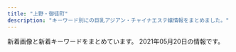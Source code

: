 ```yaml
---
title: "上野・御徒町"
description: "キーワード別にの巨乳アジアン・チャイナエステ嬢情報をまとめました。"
---
```


新着画像と新着キーワードをまとめています。
2021年05月20日の情報です。

<DmmAffiliateIns />
<KeywordTable
  shops={
    [
    {
        "img_links": [
            "http://ruana.work/images/sys1.jpg",
            "http://ruana.work/img/mimi1.jpg",
            "http://ruana.work/images/4.jpg",
            "http://ruana.work/images/int1.jpg",
            "http://ruana.work/images/5.jpg",
            "http://ruana.work/images/ac1.jpg",
            "http://ruana.work/images/3.jpg",
            "http://ruana.work/images/8.jpg",
            "http://ruana.work/img/kora1.jpg",
            "http://ruana.work/img/ran1.jpg",
            "http://ruana.work/images/ac2.jpg",
            "http://ruana.work/images/interior_t.jpg",
            "http://ruana.work/img/hitomi1.jpg",
            "http://ruana.work/images/head.jpg",
            "http://ruana.work/images/1.jpg",
            "http://ruana.work/img/hana1.jpg",
            "http://ruana.work/img/sakura1.jpg",
            "http://ruana.work/images/tel.jpg",
            "http://ruana.work/img/moe1.jpg",
            "http://ruana.work/img/aki1.jpg",
            "http://ruana.work/images/6.jpg",
            "http://ruana.work/images/9.jpg",
            "http://ruana.work/img/yoko1.jpg",
            "http://ruana.work/img/momo1.jpg",
            "http://ruana.work/images/mobile.jpg",
            "http://ruana.work/images/7.jpg",
            "http://ruana.work/images/int2.jpg",
            "http://ruana.work/images/12.jpg",
            "http://ruana.work/images/rec.jpg",
            "http://ruana.work/images/news.jpg",
            "http://ruana.work/images/2.jpg",
            "http://ruana.work/images/sys2.jpg",
            "http://ruana.work/images/11.jpg",
            "http://ruana.work/images/staff_t.jpg",
            "http://ruana.work/img/mei1.jpg"
        ],
        "keywords": {},
        "station": "JR\u5fa1\u5f92\u753a\u99c5\u5357\u53e3",
        "name": "\u30a8\u30f3\u30c8\u30ea\u30fc",
        "url": "http://ruana.work/"
    },
    {
        "img_links": [
            "http://taiwan-resort.com/img/pagetop.png",
            "http://taiwan-resort.com/img/3kenon.png",
            "http://taiwan-resort.com/img/anna.png",
            "http://taiwan-resort.com/img/rei.jpg",
            "http://taiwan-resort.com/img/mask01.jpg",
            "http://taiwan-resort.com/img/corona-2.jpg",
            "http://taiwan-resort.com/img/erika01.jpg",
            "http://taiwan-resort.com/img/coming.jpg",
            "http://taiwan-resort.com/img/head_img.png",
            "http://taiwan-resort.com/img/mask05.jpg",
            "http://taiwan-resort.com/img/honoka02.jpg",
            "http://taiwan-resort.com/img/mask03.jpg",
            "http://taiwan-resort.com/img/hina.jpg",
            "http://taiwan-resort.com/img/topbg02.jpg",
            "http://taiwan-resort.com/img/iphone.png",
            "http://taiwan-resort.com/img/aoi.jpg",
            "http://taiwan-resort.com/img/4ugai.png",
            "http://taiwan-resort.com/img/2biore.png",
            "http://taiwan-resort.com/img/emi001.jpg",
            "http://taiwan-resort.com/img/mask02.jpg",
            "http://taiwan-resort.com/img/1purazuma.png",
            "http://taiwan-resort.com/img/mask04.jpg",
            "http://taiwan-resort.com/img/photo_01.jpg",
            "http://taiwan-resort.com/img/corona-5.jpg",
            "http://taiwan-resort.com/img/tel_img.png",
            "http://taiwan-resort.com/img/sara002.jpg",
            "http://taiwan-resort.com/img/corona-4.jpg",
            "http://taiwan-resort.com/img/corona-3.jpg",
            "http://taiwan-resort.com/img/yuki.jpg",
            "http://taiwan-resort.com/img/sayaka.jpg",
            "http://taiwan-resort.com/img/mami002.png",
            "http://taiwan-resort.com/img/kasumi.jpg"
        ],
        "name": "\u53f0\u6e7e\u30ea\u30be\u30fc\u30c8",
        "url": "http://taiwan-resort.com/",
        "station": "JR\u5fa1\u5f92\u753a\u99c5\u5357\u53e3",
        "keywords": {}
    },
    {
        "keywords": {},
        "url": "http://o-lucky.work/",
        "name": "Lucky \u30e9\u30c3\u30ad\u30fc",
        "station": "JR\u5fa1\u5f92\u753a\u99c5\u5317\u53e3",
        "img_links": [
            "http://o-lucky.work/sp/images/menu/staff.jpg",
            "http://o-lucky.work/sp/images/int4.jpg",
            "http://o-lucky.work/sp/staff/sayaka.jpg",
            "http://o-lucky.work/img/sayaka1.jpg",
            "http://o-lucky.work/sp/images/news.jpg",
            "http://o-lucky.work/staff/sakura.jpg",
            "http://o-lucky.work/sp/images/top.jpg",
            "http://o-lucky.work/sp/staff/kana.jpg",
            "http://o-lucky.work/staff/nana.jpg",
            "http://o-lucky.work/sp/menu/top.jpg",
            "http://o-lucky.work/images/tr.jpg",
            "http://o-lucky.work/sp/images/int2.jpg",
            "http://o-lucky.work/sp/staff/sakura.jpg",
            "http://o-lucky.work/sp/images/pc.jpg",
            "http://o-lucky.work/staff/koko.jpg",
            "http://o-lucky.work/images/interior_t.jpg",
            "http://o-lucky.work/sp/images/sys2.jpg",
            "http://o-lucky.work/images/b3.jpg",
            "http://o-lucky.work/images/4.jpg",
            "http://o-lucky.work/img/ruru1.jpg",
            "http://o-lucky.work/images/6.jpg",
            "http://o-lucky.work/sp/staff/ruru.jpg",
            "http://o-lucky.work/images/8.jpg",
            "http://o-lucky.work/staff/yuyu.jpg",
            "http://o-lucky.work/sp/staff/koko.jpg",
            "http://o-lucky.work/sp/images/ac1.jpg",
            "http://o-lucky.work/sp/images/sys3.jpg",
            "http://o-lucky.work/sp/images/newsb.jpg",
            "http://o-lucky.work/sp/images/b2.jpg",
            "http://o-lucky.work/sp/menu/staff.jpg",
            "http://o-lucky.work/images/head.jpg",
            "http://o-lucky.work/sp/img/nana1.jpg",
            "http://o-lucky.work/sp/images/head.jpg",
            "http://o-lucky.work/staff/ruru.jpg",
            "http://o-lucky.work/sp/images/footer.jpg",
            "http://o-lucky.work/sp/img/sayaka1.jpg",
            "http://o-lucky.work/sp/images/b1.jpg",
            "http://o-lucky.work/images/line.png",
            "http://o-lucky.work/sp/img/ruru1.jpg",
            "http://o-lucky.work/images/sys2.jpg",
            "http://o-lucky.work/sp/images/staff_t.jpg",
            "http://o-lucky.work/images/sm.jpg",
            "http://o-lucky.work/sp/images/tel.jpg",
            "http://o-lucky.work/sp/images/b3.jpg",
            "http://o-lucky.work/sp/images/int1.jpg",
            "http://o-lucky.work/images/b1.jpg",
            "http://o-lucky.work/sp/images/rec1.jpg",
            "http://o-lucky.work/sp/images/menu/top.jpg",
            "http://o-lucky.work/images/mobile.jpg",
            "http://o-lucky.work/images/sys1.jpg",
            "http://o-lucky.work/sp/staff/yuyu.jpg",
            "http://o-lucky.work/sp/img/sakura1.jpg",
            "http://o-lucky.work/img/sakura1.jpg",
            "http://o-lucky.work/img/koko1.jpg",
            "http://o-lucky.work/staff/kana.jpg",
            "http://o-lucky.work/images/5.jpg",
            "http://o-lucky.work/images/1.jpg",
            "http://o-lucky.work/images/int1.jpg",
            "http://o-lucky.work/sp/images/interior_t.jpg",
            "http://o-lucky.work/sp/img/yuyu1.jpg",
            "http://o-lucky.work/staff/sayaka.jpg",
            "http://o-lucky.work/sp/images/sys1.jpg",
            "http://o-lucky.work/sp/images/topgirl.jpg",
            "http://o-lucky.work/images/staff_t.jpg",
            "http://o-lucky.work/images/news.jpg",
            "http://o-lucky.work/sp/images/int3.jpg",
            "http://o-lucky.work/images/3.jpg",
            "http://o-lucky.work/images/7.jpg",
            "http://o-lucky.work/sp/img/kana1.jpg",
            "http://o-lucky.work/img/kana1.jpg",
            "http://o-lucky.work/img/nana1.jpg",
            "http://o-lucky.work/images/int2.jpg",
            "http://o-lucky.work/sp/staff/nana.jpg",
            "http://o-lucky.work/sp/menu/interior.jpg",
            "http://o-lucky.work/sp/img/koko1.jpg",
            "http://o-lucky.work/img/yuyu1.jpg",
            "http://o-lucky.work/images/b2.jpg"
        ]
    },
    {
        "station": "JR\u4e0a\u91ce\u99c5\u6d45\u8349\u53e3",
        "name": "\u7652\u3057\u306e\u5bb6",
        "img_links": [
            "http://www.iyashinoie-ueno.com/images/top2.jpg",
            "http://www.iyashinoie-ueno.com/files/001.jpg",
            "http://www.iyashinoie-ueno.com/files/018-02.jpg",
            "http://www.iyashinoie-ueno.com/images/pick1.jpg",
            "http://www.iyashinoie-ueno.com/images/news_top.jpg",
            "http://www.iyashinoie-ueno.com/images/mobile.jpg",
            "http://www.iyashinoie-ueno.com/images/staff_top2.jpg",
            "http://www.iyashinoie-ueno.com/files/019-02.jpg",
            "http://www.iyashinoie-ueno.com/files/019.jpg",
            "http://www.iyashinoie-ueno.com/images/end.jpg",
            "http://www.iyashinoie-ueno.com/files/001-02.jpg",
            "http://www.iyashinoie-ueno.com/files/014-02.jpg",
            "http://www.iyashinoie-ueno.com/images/newgirls_top.jpg",
            "http://www.iyashinoie-ueno.com/files/018.jpg",
            "http://www.iyashinoie-ueno.com/images/staff_top.jpg",
            "http://www.iyashinoie-ueno.com/files/014.jpg"
        ],
        "url": "http://www.iyashinoie-ueno.com/",
        "keywords": {
            "D": 12,
            "87": 8,
            "84": 4,
            "86": 4,
            "C": 11
        }
    },
    {
        "name": "\u5922\u306e\u8776\u3005",
        "url": "http://www.sh-riraks.xyz/",
        "img_links": [
            "http://www.sh-riraks.xyz/uploads/191015/1-1910151T03I48.jpg",
            "http://www.sh-riraks.xyz/uploads/200107/1-20010F92019226.jpg",
            "http://www.sh-riraks.xyz/uploads/201130/1-201130133215X9.jpg",
            "http://www.sh-riraks.xyz/uploads/201130/1-201130132956292.jpg",
            "http://www.sh-riraks.xyz/img/ttl_pickup.png",
            "http://www.sh-riraks.xyz/img/ttl_girls.png",
            "http://www.sh-riraks.xyz/uploads/200617/1-20061G54941Z9.jpg",
            "http://www.sh-riraks.xyz/uploads/allimg/180604/1-1P60410212A02.jpg",
            "http://www.sh-riraks.xyz/uploads/201130/1-201130133029220.jpg",
            "http://www.sh-riraks.xyz/uploads/200617/1-20061G54ZQ14.jpg",
            "http://www.sh-riraks.xyz/uploads/190611/1-1Z611153S2561.jpg",
            "http://www.sh-riraks.xyz/img/ttl_wnew.png",
            "http://www.sh-riraks.xyz/uploads/201130/1-201130133012441.jpg",
            "http://www.sh-riraks.xyz/uploads/180521/1-1P5211649103K.jpg",
            "http://www.sh-riraks.xyz/uploads/200617/1-20061G54TIb.jpg",
            "http://www.sh-riraks.xyz/img/ttl_staff.png",
            "http://www.sh-riraks.xyz/uploads/201130/1-201130133129441.jpg",
            "http://www.sh-riraks.xyz/uploads/181001/1-1Q001142T6406.jpg",
            "http://www.sh-riraks.xyz/uploads/181001/1-1Q001142IB48.jpg",
            "http://www.sh-riraks.xyz/uploads/201130/1-201130132942Y6.jpg",
            "http://www.sh-riraks.xyz/uploads/201130/1-201130133145E0.jpg",
            "http://www.sh-riraks.xyz/uploads/201130/1-20113013311Rc.jpg",
            "http://www.sh-riraks.xyz/uploads/201130/1-201130133045611.jpg",
            "http://www.sh-riraks.xyz/img/ttl_mobile.png",
            "http://www.sh-riraks.xyz/uploads/180521/1-1P52116495SC.jpg"
        ],
        "keywords": {
            "C": 17
        },
        "station": "JR\u5fa1\u5f92\u753a\u99c5\u5357\u53e3"
    },
    {
        "url": "http://verybeauty.info/",
        "img_links": [
            "http://verybeauty.info/staffPhoto/b20201016143638.jpg",
            "http://verybeauty.info/staffPhoto/s20200531164041.jpg",
            "http://verybeauty.info/staffPhoto/b20170527134756.jpg",
            "http://verybeauty.info/images/store/02.jpg",
            "http://verybeauty.info/images/mobile.jpg",
            "http://verybeauty.info/js/sliderLine/slide_next.png",
            "http://verybeauty.info/staffPhoto/s20201016143638.jpg",
            "http://verybeauty.info/js/sliderLine/slide_prev.png",
            "http://verybeauty.info/staffPhoto/b20191018113136.jpg",
            "http://verybeauty.info/staffPhoto/s20210415200422.jpg",
            "http://verybeauty.info/images/store/01.jpg",
            "http://verybeauty.info/staffPhoto/s20200118192201.jpg",
            "http://verybeauty.info/staffPhoto/s20170527134149.jpg",
            "http://verybeauty.info/images/returnBtn.png",
            "http://verybeauty.info/staffPhoto/s20191018113136.jpg",
            "http://verybeauty.info/staffPhoto/s20210415200406.jpg",
            "http://verybeauty.info/staffPhoto/b20210415200406.jpg",
            "http://verybeauty.info/images/store/05.jpg",
            "http://verybeauty.info/staffPhoto/s20201016143712.jpg",
            "http://verybeauty.info/staffPhoto/s20170527134756.jpg",
            "http://verybeauty.info/images/store/06.jpg",
            "http://verybeauty.info/staffPhoto/s20200531164502.jpg",
            "http://verybeauty.info/staffPhoto/b20170527134149.jpg",
            "http://verybeauty.info/staffPhoto/b20200531164041.jpg"
        ],
        "station": "\u7530\u539f\u753a\u99c51\u756a\u51fa\u53e3",
        "name": "\u862d\u82b1 \u30e9\u30f3\u30ab",
        "keywords": {
            "86": 2,
            "D": 1,
            "85": 1,
            "88": 2
        }
    },
    {
        "keywords": {},
        "station": "\u6e6f\u5cf6\u99c52\u756a",
        "img_links": [
            "http://tubakihime.link/_src/54585095/1.jpg",
            "http://tubakihime.link/_src/54585103/5.jpg",
            "http://tubakihime.link/_src/54585146/int2.png",
            "http://tubakihime.link/_src/54585144/wechatimg1740.jpg",
            "http://tubakihime.link/_src/54585171/wechatimg1739.jpg",
            "http://tubakihime.link/_src/54585093/wechatimg1741.jpg",
            "http://tubakihime.link/_src/54585178/wechatimg1740.jpg",
            "http://tubakihime.link/_src/55239393/heaven1.png",
            "http://tubakihime.link/_src/54585079/1.jpg",
            "http://tubakihime.link/_src/54585085/4.jpg",
            "http://tubakihime.link/_src/54585155/cam.jpg",
            "http://tubakihime.link/_src/56292914/wechatimg385.jpg",
            "http://tubakihime.link/_src/55239408/heaven2.png",
            "http://tubakihime.link/_src/54585166/wechatimg1741.jpg",
            "http://tubakihime.link/_src/54585170/wechatimg385.jpg",
            "http://tubakihime.link/_src/54585089/6.jpg",
            "http://tubakihime.link/_src/54585109/cam.jpg",
            "http://tubakihime.link/_src/54585107/cam.jpg",
            "http://tubakihime.link/_src/54585083/3.jpg",
            "http://tubakihime.link/_src/54585101/4.jpg",
            "http://tubakihime.link/_src/54585112/wechatimg1741.jpg",
            "http://tubakihime.link/_src/56292934/wechatimg1743.jpg",
            "http://tubakihime.link/_src/54585174/wechatimg1741.jpg",
            "http://tubakihime.link/_src/54585087/5.jpg",
            "http://tubakihime.link/_src/54585110/cam.jpg",
            "http://tubakihime.link/_src/54585181/wechatimg313.jpg",
            "http://tubakihime.link/_src/54585097/2.jpg",
            "http://tubakihime.link/_src/54585105/6.jpg",
            "http://tubakihime.link/_src/56292922/wechatimg385.jpg",
            "http://tubakihime.link/_src/54585099/3.jpg",
            "http://tubakihime.link/_src/56292905/wechatimg385.jpg",
            "http://tubakihime.link/_src/54585113/wechatimg1743.jpg",
            "http://tubakihime.link/_src/54585122/wechatimg1743.jpg",
            "http://tubakihime.link/_src/54585156/wechatimg1740.jpg",
            "http://tubakihime.link/_src/54585148/heaven4.png",
            "http://tubakihime.link/_src/54585177/wechatimg1740.jpg",
            "http://tubakihime.link/_src/54585143/wechatimg1739.jpg",
            "http://tubakihime.link/_src/54585154/wechatimg1739.jpg",
            "http://tubakihime.link/_src/56292933/wechatimg1743.jpg",
            "http://tubakihime.link/_src/54585175/wechatimg1741.jpg",
            "http://tubakihime.link/_src/54585094/wechatimg1743.jpg",
            "http://tubakihime.link/_src/54585124/wechatimg1739.jpg",
            "http://tubakihime.link/_src/54585157/wechatimg1740.jpg",
            "http://tubakihime.link/_src/54585172/wechatimg1739.jpg",
            "http://tubakihime.link/_src/54585169/wechatimg385.jpg",
            "http://tubakihime.link/_src/54585081/2.jpg"
        ],
        "url": "http://tubakihime.link/",
        "name": "HEAVEN\u30fb\u30d8\u30d6\u30f3"
    },
    {
        "keywords": {
            "D": 7,
            "C": 20,
            "E": 8
        },
        "url": "https://mens-esthe.work/",
        "img_links": [
            "https://mens-esthe.work/room/room-l1.jpg",
            "https://ueno-mensesthe.com/icon/yelp.png",
            "https://ueno-mensesthe.com/icon/facebook.png",
            "https://mens-esthe.work/room/room-l2.jpg",
            "https://mens-esthe.work/images/flower.png",
            "https://mens-esthe.work/wp/wp-content/uploads/2021/05/nana01.png",
            "https://mens-esthe.work/wp/wp-content/uploads/2021/05/maki05.png",
            "https://mens-esthe.work/icon/yelp.png",
            "https://mens-esthe.work/room/room-l4.jpg",
            "https://mens-esthe.work/icon/twitter.png",
            "https://mens-esthe.work/images/top3.jpg",
            "https://mens-esthe.work/images/qrcode.png",
            "https://mens-esthe.work/images/top2.jpg",
            "https://mens-esthe.work/wp/wp-content/uploads/2021/05/lisa02.png",
            "https://mens-esthe.work/room/room-l3.jpg",
            "https://mens-esthe.work/wp/wp-content/uploads/2021/05/hana02.png",
            "https://mens-esthe.work/wp/wp-content/uploads/2021/05/maki.jpg",
            "https://ueno-mensesthe.com/icon/twitter.png",
            "https://mens-esthe.work/images/main-top.jpg",
            "https://mens-esthe.work/wp/wp-content/uploads/2021/05/emi01.png",
            "https://mens-esthe.work/footer/footer-tel.png",
            "https://mens-esthe.work/icon/facebook.png",
            "https://mens-esthe.work/images/main-small.jpg",
            "https://mens-esthe.work/images/top1.jpg",
            "https://ueno-mensesthe.com/icon/line.png",
            "https://mens-esthe.work/footer/footer-line.png",
            "https://mens-esthe.work/wp/wp-content/uploads/2021/05/maki06.png",
            "https://mens-esthe.work/footer/footer-staff.png",
            "https://mens-esthe.work/images/clear.png",
            "https://mens-esthe.work/wp/wp-content/themes/twentyfifteen/img/no_image.png",
            "https://mens-esthe.work/wp/wp-content/uploads/2021/05/momo01.png",
            "https://mens-esthe.work/icon/line.png"
        ],
        "station": "JR\u5fa1\u5f92\u753a\u99c5\u5357\u53e3",
        "name": "Oriental Spa"
    },
    {
        "img_links": [
            "http://rlx-salon.com/staff/momoka/01.png",
            "http://rlx-salon.com/img/nav-005.png",
            "http://rlx-salon.com/img/nav-003.png",
            "http://rlx-salon.com/staff/riri/01.png",
            "http://rlx-salon.com/img/nav-002.png",
            "http://rlx-salon.com/img/nav-006.png",
            "http://rlx-salon.com/img/no.png",
            "http://rlx-salon.com/staff/risa/01.png",
            "http://rlx-salon.com/img/stb.jpg",
            "http://rlx-salon.com/img/nav-004.png",
            "http://rlx-salon.com/img/tel.png",
            "http://rlx-salon.com/img/nav-001.png",
            "http://rlx-salon.com/staff/ruru/01.png",
            "http://rlx-salon.com/img/stt.jpg"
        ],
        "station": "\u8535\u524d\u99c5",
        "keywords": {},
        "url": "http://rlx-salon.com/",
        "name": "\u30d0\u30cb\u30e9"
    },
    {
        "station": "JR\u5fa1\u5f92\u753a\u99c5\u5357\u53e3",
        "name": "\u30b9\u30de\u30a4\u30eb",
        "keywords": {},
        "url": "http://smile.ests.jp/",
        "img_links": []
    },
    {
        "img_links": [
            "https://okachi-mg.com/images/index_07.png",
            "https://okachi-mg.com/images/4.jpg",
            "https://okachi-mg.com/images/ks20-9.jpg",
            "https://okachi-mg.com/images/index_06.png",
            "http://www.okachi-mg.com/images/ks20-9.jpg",
            "http://www.okachi-mg.com/images/ks21-4.jpg",
            "https://okachi-mg.com/images/index_19.jpg",
            "http://www.okachi-mg.com/images/ks20-17.jpg",
            "http://www.okachi-mg.com/images/index_03.png",
            "https://okachi-mg.com/images/index_09.png",
            "http://www.okachi-mg.com/images/index_05.png",
            "http://www.okachi-mg.com/images/ks20-9t.jpg",
            "http://www.okachi-mg.com/images/index_07.png",
            "http://www.okachi-mg.com/images/a0.jpg",
            "http://www.okachi-mg.com/images/index_19.jpg",
            "http://www.okachi-mg.com/images/index_08.png",
            "http://www.okachi-mg.com/images/index_02.png",
            "https://okachi-mg.com/images/index_03.png",
            "https://okachi-mg.com/images/1.jpg",
            "http://www.okachi-mg.com/images/index_18.jpg",
            "http://www.okachi-mg.com/images/index_20.jpg",
            "https://okachi-mg.com/images/index_08.png",
            "https://okachi-mg.com/images/ks20-9t.jpg",
            "https://okachi-mg.com/images/index_02.png",
            "http://www.okachi-mg.com/images/1.jpg",
            "https://okachi-mg.com/images/ks20-17.jpg",
            "http://www.okachi-mg.com/images/index_06.png",
            "https://okachi-mg.com/images/index_18.jpg",
            "https://okachi-mg.com/images/index_20.jpg",
            "http://www.okachi-mg.com/images/esk1.jpg",
            "https://okachi-mg.com/images/a0.jpg",
            "http://www.okachi-mg.com/images/4.jpg",
            "https://okachi-mg.com/images/index_05.png",
            "https://okachi-mg.com/images/ks21-4.jpg",
            "https://okachi-mg.com/images/esk1.jpg",
            "http://www.okachi-mg.com/images/index_09.png"
        ],
        "keywords": {
            "90": 2,
            "85": 2,
            "84": 2
        },
        "url": "https://okachi-mg.com/",
        "name": "\u559c\u624b-\u304d\u3057\u3085-",
        "station": "JR\u5fa1\u5f92\u753a\u99c5\u5357\u53e3"
    },
    {
        "img_links": [],
        "name": "Dear -\u30c7\u30a3\u30a2-",
        "keywords": {},
        "station": "JR\u5fa1\u5f92\u753a\u99c5\u5317\u53e3",
        "url": "https://re.uouono.com/"
    },
    {
        "station": "JR\u5fa1\u5f92\u753a\u99c5\u5357\u53e3",
        "url": "http://plumeria.mensest.work/",
        "img_links": [
            "http://plumeria.mensest.work/media/sites/24/2021/03/1615967448-koko_200x40.png",
            "http://plumeria.mensest.work/media/sites/24/2021/03/1615514189-w.jpg",
            "http://plumeria.mensest.work/media/sites/24/2021/03/1616730407-001.jpg",
            "http://plumeria.mensest.work/media/sites/24/2021/03/1615518150-room3.jpg",
            "http://plumeria.mensest.work/media/sites/24/2021/03/1615250789-030.jpg",
            "http://plumeria.mensest.work/media/sites/24/2021/03/1615518146-room1.jpg",
            "http://plumeria.mensest.work/media/sites/24/2021/03/1615250277-040.jpg",
            "http://plumeria.mensest.work/media/sites/24/2021/03/1616730353-002-150x150.jpg",
            "http://plumeria.mensest.work/media/sites/24/2021/03/1615514241-l.jpg",
            "http://plumeria.mensest.work/media/sites/24/2021/03/1615172497-img_top01.jpg",
            "http://plumeria.mensest.work/media/sites/24/2021/03/1616730353-002.jpg",
            "http://plumeria.mensest.work/media/sites/24/2021/03/1616730407-001-150x150.jpg",
            "http://plumeria.mensest.work/media/sites/24/2021/03/1615974727-n.png",
            "http://plumeria.mensest.work/media/sites/24/2021/03/1615251116-070.jpg",
            "http://plumeria.mensest.work/media/sites/24/2021/03/1616730881-003.jpg",
            "http://plumeria.mensest.work/media/sites/24/2021/03/1615634026-000.jpg",
            "http://plumeria.mensest.work/media/sites/24/elementor/thumbs/1615175401-tel-p5co93la4p4p6nk8mkhx9c6z87iqimku8jn80095m4.png",
            "http://plumeria.mensest.work/media/sites/24/2021/03/1615251006-010.jpg",
            "http://plumeria.mensest.work/media/sites/24/2021/03/1615518151-room4.jpg",
            "http://plumeria.mensest.work/media/sites/24/2021/03/1615514231-t.jpg",
            "http://plumeria.mensest.work/media/sites/24/2021/03/1615518147-room2.jpg"
        ],
        "name": "\u30a2\u30ed\u30de\u30d7\u30eb\u30e1\u30ea\u30a2",
        "keywords": {
            "G": 30,
            "E": 17,
            "C": 15,
            "D": 31
        }
    },
    {
        "img_links": [
            "http://chloe.est-u.com/images/a3.jpg",
            "http://chloe.est-u.com/images/index_02.jpg",
            "http://chloe.est-u.com/images/index_07.jpg",
            "http://chloe.est-u.com/images/cc.jpg",
            "http://chloe.est-u.com/images/a1.jpg",
            "http://chloe.est-u.com/images/3.jpg",
            "http://chloe.est-u.com/images/a2.jpg",
            "http://chloe.est-u.com/images/2.jpg",
            "http://chloe.est-u.com/images/index_03.jpg",
            "http://chloe.est-u.com/images/s1.jpg",
            "http://chloe.est-u.com/images/index_14.jpg",
            "http://chloe.est-u.com/images/index_01.jpg"
        ],
        "keywords": {},
        "name": "CHLOE",
        "url": "http://chloe.est-u.com/",
        "station": "JR\u5fa1\u5f92\u753a\u99c5\u5357\u53e3"
    },
    {
        "keywords": {
            "88": 27,
            "86": 26,
            "D": 58,
            "87": 46,
            "G": 27,
            "89": 6,
            "F": 7,
            "E": 13
        },
        "station": "JR\u5fa1\u5f92\u753a\u99c5\u5317\u53e3",
        "url": "http://www.yumenokoi.masg.info/",
        "name": "\u5922\u306e\u604b",
        "img_links": [
            "http://www.yumenokoi.masg.info/images/service/s01.jpg",
            "http://www.yumenokoi.masg.info/files/024-02.jpg",
            "http://www.yumenokoi.masg.info/files/008.jpg",
            "http://www.yumenokoi.masg.info/files/024.jpg",
            "http://www.yumenokoi.masg.info/files/023-02.jpg",
            "http://www.yumenokoi.masg.info/images/slider-img001.jpg",
            "http://www.yumenokoi.masg.info/files/009-02.jpg",
            "http://www.yumenokoi.masg.info/images/service/s03.jpg",
            "http://www.yumenokoi.masg.info/files/010-02.jpg",
            "http://www.yumenokoi.masg.info/files/010.jpg",
            "http://www.yumenokoi.masg.info/images/rsubt5.png",
            "http://www.yumenokoi.masg.info/images/b-tel.png",
            "http://www.yumenokoi.masg.info/images/slider-img002.jpg",
            "http://www.yumenokoi.masg.info/images/rsubt1.png",
            "http://www.yumenokoi.masg.info/images/service/s05.jpg",
            "http://www.yumenokoi.masg.info/files/002.jpg",
            "http://www.yumenokoi.masg.info/images/b-online.png",
            "http://www.yumenokoi.masg.info/files/008-02.jpg",
            "http://www.yumenokoi.masg.info/files/015.jpg",
            "http://www.yumenokoi.masg.info/files/009.jpg",
            "http://www.yumenokoi.masg.info/files/026.jpg",
            "http://www.yumenokoi.masg.info/files/006.jpg",
            "http://www.yumenokoi.masg.info/files/018-02.jpg",
            "http://www.yumenokoi.masg.info/files/002-02.jpg",
            "http://www.yumenokoi.masg.info/files/018.jpg",
            "http://www.yumenokoi.masg.info/files/017-02.jpg",
            "http://www.yumenokoi.masg.info/images/m3.jpg",
            "http://www.yumenokoi.masg.info/images/service/s02.jpg",
            "http://www.yumenokoi.masg.info/images/rsubt2.png",
            "http://www.yumenokoi.masg.info/files/027.jpg",
            "http://www.yumenokoi.masg.info/files/027-02.jpg",
            "http://www.yumenokoi.masg.info/files/021-02.jpg",
            "http://www.yumenokoi.masg.info/files/025.jpg",
            "http://www.yumenokoi.masg.info/files/021.jpg",
            "http://www.yumenokoi.masg.info/images/tel2.png",
            "http://www.yumenokoi.masg.info/images/service/s04.jpg",
            "http://www.yumenokoi.masg.info/files/016.jpg",
            "http://www.yumenokoi.masg.info/photo_news/upimg/63687607e4ea1479a4_0.jpg",
            "http://www.yumenokoi.masg.info/files/023.jpg",
            "http://www.yumenokoi.masg.info/images/rsubt4.png",
            "http://www.yumenokoi.masg.info/files/025-02.jpg",
            "http://www.yumenokoi.masg.info/images/rsubt3.png",
            "http://www.yumenokoi.masg.info/images/m2.jpg",
            "http://www.yumenokoi.masg.info/files/006-02.jpg",
            "http://www.yumenokoi.masg.info/files/016-02.jpg",
            "http://www.yumenokoi.masg.info/images/m6.jpg",
            "http://www.yumenokoi.masg.info/files/026-02.jpg",
            "http://www.yumenokoi.masg.info/images/service/s06.jpg",
            "http://www.yumenokoi.masg.info/images/rsubt7.png",
            "http://www.yumenokoi.masg.info/files/017.jpg",
            "http://www.yumenokoi.masg.info/images/m4.jpg",
            "http://www.yumenokoi.masg.info/images/m1.jpg",
            "http://www.yumenokoi.masg.info/images/rsubt6.png",
            "http://www.yumenokoi.masg.info/files/011-02.jpg",
            "http://www.yumenokoi.masg.info/files/015-02.jpg",
            "http://www.yumenokoi.masg.info/files/011.jpg"
        ]
    },
    {
        "img_links": [
            "http://lena.este.work/images/mainvisual_txt.png",
            "http://lena.este.work/images/bnr_88_31.jpg",
            "http://lena.este.work/images/mainvisual1_left.jpg",
            "http://lena.este.work/images_staff/staff-4.jpg",
            "http://lena.este.work/images/bnr_160_45.jpg",
            "http://lena.este.work/images/mainvisual1_right.jpg",
            "http://lena.este.work/images/mainvisual2_right.jpg",
            "http://lena.este.work/images_staff/momo.jpg",
            "http://lena.este.work/images_staff/staff-2.jpg",
            "http://lena.este.work/images/bnr_200_40.jpg",
            "http://lena.este.work/images/mainvisual2_left.jpg",
            "http://lena.este.work/images/line.png",
            "http://lena.este.work/images_staff/staff-1.jpg",
            "http://lena.este.work/images_staff/staff-3.jpg",
            "http://lena.este.work/images/bnr_468_60.jpg",
            "http://lena.este.work/images/no_image.jpg"
        ],
        "url": "http://lena.este.work/",
        "name": "\u30a2\u30ed\u30de\u30ed\u30ea\u30fc\u30bf",
        "keywords": {},
        "station": "\u6e6f\u5cf6\u99c5"
    },
    {
        "img_links": [
            "http://www.cocogarden.link/files/072.jpg",
            "http://www.cocogarden.link/files/090-03.jpg",
            "http://www.cocogarden.link/images/top1.jpg",
            "http://www.cocogarden.link/images/koko_200x40.png",
            "http://www.cocogarden.link/images/s_pick.jpg",
            "http://www.cocogarden.link/files/076-02.jpg",
            "http://www.cocogarden.link/files/088-03.jpg",
            "http://www.cocogarden.link/images/s_news.jpg",
            "http://www.cocogarden.link/images/s_staff.jpg",
            "http://www.cocogarden.link/files/076-03.jpg",
            "http://www.cocogarden.link/files/076.jpg",
            "http://www.cocogarden.link/files/037-03.jpg",
            "http://www.cocogarden.link/files/075-03.jpg",
            "http://www.cocogarden.link/files/072-02.jpg",
            "http://www.cocogarden.link/files/086-02.jpg",
            "http://www.cocogarden.link/images/1.jpg",
            "http://www.cocogarden.link/files/037.jpg",
            "http://www.cocogarden.link/files/058-02.jpg",
            "http://www.cocogarden.link/files/059.jpg",
            "http://www.cocogarden.link/files/090-02.jpg",
            "http://www.cocogarden.link/files/088.jpg",
            "http://www.cocogarden.link/files/072-03.jpg",
            "http://www.cocogarden.link/files/059-03.jpg",
            "http://www.cocogarden.link/images/end1.png",
            "http://www.cocogarden.link/images/s_info.jpg",
            "http://www.cocogarden.link/files/058.jpg",
            "http://www.cocogarden.link/files/075-02.jpg",
            "http://www.cocogarden.link/files/080-03.jpg",
            "http://www.cocogarden.link/files/086.jpg",
            "http://www.cocogarden.link/files/091.jpg",
            "http://www.cocogarden.link/files/059-02.jpg",
            "http://www.cocogarden.link/files/058-03.jpg",
            "http://www.cocogarden.link/images/top.jpg",
            "http://www.cocogarden.link/images/mobile.jpg",
            "http://www.cocogarden.link/files/080.jpg",
            "http://www.cocogarden.link/files/080-02.jpg",
            "http://www.cocogarden.link/files/037-02.jpg",
            "http://www.cocogarden.link/files/086-03.jpg",
            "http://www.cocogarden.link/files/088-02.jpg",
            "http://www.cocogarden.link/files/090.jpg",
            "http://www.cocogarden.link/files/075.jpg",
            "http://www.cocogarden.link/files/091-03.jpg",
            "http://www.cocogarden.link/images/nbj3.jpg",
            "http://www.cocogarden.link/files/091-02.jpg"
        ],
        "url": "http://www.cocogarden.link/",
        "keywords": {
            "G": 6,
            "87": 12,
            "E": 4,
            "86": 2,
            "88": 8,
            "D": 10,
            "F": 2
        },
        "station": "JR\u5fa1\u5f92\u753a\u99c5\u5317\u53e3",
        "name": "COCO-GARDEN"
    },
    {
        "img_links": [
            "http://es-en.info/sp/staff/yuyu.jpg",
            "http://es-en.info/sp/images/rec1.png",
            "http://es-en.info/sp/images/tel.jpg",
            "http://es-en.info/sp/images/sisu.png",
            "http://es-en.info/sp/img/yuki1.jpg",
            "http://es-en.info/sp/images/int1.jpg",
            "http://es-en.info/sp/menu/top.jpg",
            "http://es-en.info/images/interior_t.jpg",
            "http://es-en.info/images/interior.png",
            "http://es-en.info/sp/images/staff_t.png",
            "http://es-en.info/images/head.jpg",
            "http://es-en.info/sp/images/sys4.png",
            "http://es-en.info/img/zb.jpg",
            "http://es-en.info/img/yuki.jpg",
            "http://es-en.info/img/natumi1.jpg",
            "http://es-en.info/sp/images/int1.png",
            "http://es-en.info/sp/img/natumi1.jpg",
            "http://es-en.info/sp/images/time.png",
            "http://es-en.info/img/yuyu1.jpg",
            "http://es-en.info/images/mobile.jpg",
            "http://es-en.info/images/info.png",
            "http://es-en.info/sp/images/head.jpg",
            "http://es-en.info/sp/images/rec2.png",
            "http://es-en.info/sp/images/topgirl.jpg",
            "http://es-en.info/sp/images/pc.jpg",
            "http://es-en.info/images/news.jpg",
            "http://es-en.info/images/9.jpg",
            "http://es-en.info/sp/staff/yuki.jpg",
            "http://es-en.info/sp/images/sys3.jpg",
            "http://es-en.info/sp/menu/staff.jpg",
            "http://es-en.info/sp/images/interior_t.png",
            "http://es-en.info/sp/images/rec3.png",
            "http://es-en.info/sp/images/sisu_t.jpg",
            "http://es-en.info/sp/images/sys2.jpg",
            "http://es-en.info/images/rem.jpg",
            "http://es-en.info/sp/images/int2.jpg",
            "http://es-en.info/sp/images/ac1.jpg",
            "http://es-en.info/img/yuki1.jpg",
            "http://es-en.info/sp/images/sys1.jpg",
            "http://es-en.info/images/sys1.png",
            "http://es-en.info/img/natumi.jpg",
            "http://es-en.info/sp/menu/interior.jpg",
            "http://es-en.info/sp/images/newsb.png",
            "http://es-en.info/sp/images/int3.jpg",
            "http://es-en.info/sp/staff/natumi.jpg",
            "http://es-en.info/images/12.jpg",
            "http://es-en.info/sp/images/news.jpg",
            "http://es-en.info/images/staff_t.jpg",
            "http://es-en.info/img/yuyu.jpg",
            "http://es-en.info/images/sm.jpg",
            "http://es-en.info/sp/img/yuyu1.jpg",
            "http://es-en.info/sp/images/footer.jpg",
            "http://es-en.info/sp/images/top.jpg",
            "http://es-en.info/images/7.jpg"
        ],
        "station": "JR\u5fa1\u5f92\u753a\u99c5\u5357\u53e3",
        "keywords": {
            "87": 1
        },
        "url": "http://es-en.info/",
        "name": "\u5b89\u5fc3\u5802"
    },
    {
        "keywords": {
            "D": 4,
            "89": 1,
            "C": 2,
            "86": 2,
            "E": 6,
            "88": 1,
            "85": 1,
            "87": 1
        },
        "station": "JR\u4e0a\u91ce\u99c5\u6d45\u8349\u53e3",
        "name": "\u6708\u591c",
        "img_links": [
            "http://www.rosa-es.info/img/pic/int2.jpg",
            "http://www.rosa-es.info/staff/yuki.jpg",
            "http://www.rosa-es.info/staff/yuri.jpg",
            "http://www.rosa-es.info/staff/rara1.jpg",
            "http://www.rosa-es.info/staff/nana2.jpg",
            "http://www.rosa-es.info/staff/yuri2.jpg",
            "http://www.rosa-es.info/img/loader.png",
            "http://www.rosa-es.info/staff/yumi1.jpg",
            "http://www.rosa-es.info/staff/rara2.jpg",
            "http://www.rosa-es.info/staff/yumi2.jpg",
            "http://www.rosa-es.info/img/pic/slide_2.jpg",
            "http://www.rosa-es.info/img/pic/int3.jpg",
            "http://www.rosa-es.info/staff/nana1.jpg",
            "http://www.rosa-es.info/img/pic/int1.jpg",
            "http://www.rosa-es.info/staff/koko2.jpg",
            "http://www.rosa-es.info/img/pic/int4.jpg",
            "http://www.rosa-es.info/staff/yuki2.jpg",
            "http://www.rosa-es.info/staff/yuri1.jpg",
            "http://www.rosa-es.info/staff/yumi.jpg",
            "http://www.rosa-es.info/staff/yuki1.jpg",
            "http://www.rosa-es.info/staff/koko1.jpg",
            "http://www.rosa-es.info/staff/rara.jpg",
            "http://www.rosa-es.info/staff/nana.jpg",
            "http://www.rosa-es.info/staff/koko.jpg",
            "http://www.rosa-es.info/img/pic/slide_1.jpg"
        ],
        "url": "http://www.rosa-es.info/"
    },
    {
        "url": "http://yura-kunitachi.xyz/",
        "name": "Rei",
        "station": "\u7530\u539f\u753a\u99c5\u30a8\u30ec\u30d9\u30fc\u30bf\u30fc\u53e3",
        "keywords": {},
        "img_links": [
            "http://yura-kunitachi.xyz/_src/53513943/navi_01.png",
            "http://yura-kunitachi.xyz/_src/53513967/xxl_44c52558b2be4d61a2f879da7d157c31.jpg",
            "http://yura-kunitachi.xyz/_src/53513965/wechatimg81_20210306210100439.jpg",
            "http://yura-kunitachi.xyz/_src/53513910/5f5316158ec7f0d0727854410a5be46303a324b1fef3ef0de82fa8c4fe0f59d4.jpg",
            "http://yura-kunitachi.xyz/_src/53513959/137080-osd41m-772.jpg",
            "http://yura-kunitachi.xyz/_src/53513963/wechatimg102.jpg",
            "http://yura-kunitachi.xyz/_src/55498272/wechatimg91.jpg",
            "http://yura-kunitachi.xyz/_src/53513933/wechatimg90.jpg",
            "http://yura-kunitachi.xyz/_src/53513955/cam.jpg",
            "http://yura-kunitachi.xyz/_src/53513949/navi_04.png",
            "http://yura-kunitachi.xyz/_src/53513929/wechatimg93.jpg",
            "http://yura-kunitachi.xyz/_src/53513957/wechatimg229.jpg",
            "http://yura-kunitachi.xyz/_src/53513942/3da7d3dc6ee4f2d3861295bdb20452b671deb86c6f4e442ebce1715dc06eb99e.jpg",
            "http://yura-kunitachi.xyz/_src/53513947/navi_03.png",
            "http://yura-kunitachi.xyz/_src/55498274/wechatimg8.jpg",
            "http://yura-kunitachi.xyz/_src/53513935/wechatimg92.jpg",
            "http://yura-kunitachi.xyz/_src/53513945/navi_02.png",
            "http://yura-kunitachi.xyz/_src/53513953/navi_06.png",
            "http://yura-kunitachi.xyz/_src/53513951/navi_05.png",
            "http://yura-kunitachi.xyz/_src/53513931/wechatimg89.jpg",
            "http://yura-kunitachi.xyz/_src/53513961/wechatimg97.jpg"
        ]
    },
    {
        "img_links": [
            "http://www.turu.esraku.com/images/dummy.png",
            "http://www.turu.esraku.com/files/001.jpg",
            "http://www.turu.esraku.com/files/005.jpg",
            "http://www.turu.esraku.com/files/004-02.jpg",
            "http://www.turu.esraku.com/files/003-02.jpg",
            "http://www.turu.esraku.com/files/001-02.jpg",
            "http://www.turu.esraku.com/files/005-02.jpg",
            "http://www.turu.esraku.com/files/003.jpg",
            "http://www.turu.esraku.com/files/002-02.jpg",
            "http://www.turu.esraku.com/files/004.jpg",
            "http://www.turu.esraku.com/files/002.jpg",
            "https://aromamore.tokyo/images/dummy.png"
        ],
        "url": "http://www.turu.esraku.com/",
        "station": "\u6d45\u8349\u99c52\u756a\u51fa\u53e3",
        "name": "\u9db4",
        "keywords": {
            "D": 45,
            "88": 2,
            "C": 2,
            "87": 37,
            "86": 12,
            "85": 2,
            "F": 4,
            "E": 3,
            "\u30bb\u30af\u30b7\u30fc": 1,
            "84": 1
        }
    },
    {
        "keywords": {
            "C": 12,
            "\u30bb\u30af\u30b7\u30fc": 4,
            "F": 5,
            "D": 22
        },
        "url": "https://ueno-mensesthe.com/",
        "img_links": [
            "https://ueno-mensesthe.com/icon/yelp.png",
            "https://ueno-mensesthe.com/icon/facebook.png",
            "https://ueno-mensesthe.com/images/clear.png",
            "https://ueno-mensesthe.com/wp/wp-content/uploads/2021/04/haruko2-200x300.jpg",
            "https://ueno-mensesthe.com/room/room-l9.jpg",
            "https://ueno-mensesthe.com/images/cos2.jpg",
            "https://ueno-mensesthe.com/images/qrcode.png",
            "https://ueno-mensesthe.com/images/main.jpg",
            "https://ueno-mensesthe.com/wp/wp-content/uploads/2021/05/ai-1.jpg",
            "https://ueno-mensesthe.com/wp/wp-content/uploads/2021/05/hikari-1.jpg",
            "https://ueno-mensesthe.com/wp/wp-content/uploads/2021/03/ayumi1.jpg",
            "https://ueno-mensesthe.com/wp/wp-content/uploads/2021/02/yuki2.jpg",
            "https://ueno-mensesthe.com/room/room-l2.jpg",
            "https://ueno-mensesthe.com/wp/wp-content/uploads/2021/05/kaori-1.jpg",
            "https://ueno-mensesthe.com/images/top3.jpg",
            "https://ueno-mensesthe.com/wp/wp-content/uploads/2021/02/mirai2.jpg",
            "https://ueno-mensesthe.com/wp/wp-content/uploads/2021/02/hina.jpg",
            "https://ueno-mensesthe.com/icon/twitter.png",
            "https://ueno-mensesthe.com/images/cos1.jpg",
            "https://ueno-mensesthe.com/footer/footer-staff.png",
            "https://ueno-mensesthe.com/room/room-l10.jpg",
            "https://ueno-mensesthe.com/wp/wp-content/uploads/2021/01/main-300x244.png",
            "https://ueno-mensesthe.com/wp/wp-content/uploads/2021/04/haruko2-150x150.jpg",
            "https://ueno-mensesthe.com/wp/wp-content/uploads/2021/01/main-150x150.png",
            "https://ueno-mensesthe.com/wp/wp-content/uploads/2021/04/haruko2.jpg",
            "https://ueno-mensesthe.com/room/room-l3.jpg",
            "https://ueno-mensesthe.com/wp/wp-content/uploads/2021/02/yuki.jpg",
            "https://ueno-mensesthe.com/wp/wp-content/uploads/2021/04/sari2-150x150.jpg",
            "https://ueno-mensesthe.com/room/room-l4.jpg",
            "https://ueno-mensesthe.com/wp/wp-content/uploads/2021/03/ayumi2-1-150x150.jpg",
            "https://ueno-mensesthe.com/footer/footer-line.png",
            "https://ueno-mensesthe.com/wp/wp-content/uploads/2021/02/hina3.jpg",
            "https://ueno-mensesthe.com/footer/footer-tel.png",
            "https://ueno-mensesthe.com/wp/wp-content/uploads/2021/04/sari2-200x300.jpg",
            "https://ueno-mensesthe.com/images/main-sp.jpg",
            "https://ueno-mensesthe.com/wp/wp-content/uploads/2021/04/haruko1.jpg",
            "https://ueno-mensesthe.com/images/flower.png",
            "https://ueno-mensesthe.com/wp/wp-content/uploads/2021/04/sari1.jpg",
            "https://ueno-mensesthe.com/wp/wp-content/uploads/2021/03/ayumi2-1-200x300.jpg",
            "https://ueno-mensesthe.com/wp/wp-content/uploads/2021/02/hana.jpg",
            "https://ueno-mensesthe.com/wp/wp-content/uploads/2021/05/ai-1-150x150.jpg",
            "https://ueno-mensesthe.com/wp/wp-content/uploads/2021/03/ayumi2.jpg",
            "https://ueno-mensesthe.com/wp/wp-content/uploads/2021/05/hikari-1-150x150.jpg",
            "https://ueno-mensesthe.com/wp/wp-content/uploads/2021/02/hina2.jpg",
            "https://ueno-mensesthe.com/images/top2.jpg",
            "https://ueno-mensesthe.com/icon/line.png",
            "https://ueno-mensesthe.com/images/top1.jpg",
            "https://ueno-mensesthe.com/wp/wp-content/uploads/2021/02/hina-150x150.jpg",
            "https://ueno-mensesthe.com/room/room-l1.jpg",
            "https://ueno-mensesthe.com/room/room-l7.jpg",
            "https://ueno-mensesthe.com/images/top0.jpg",
            "https://ueno-mensesthe.com/room/room-l8.jpg",
            "https://ueno-mensesthe.com/wp/wp-content/uploads/2021/02/hina-200x300.jpg",
            "https://ueno-mensesthe.com/wp/wp-content/uploads/2021/02/mirai1.jpg",
            "https://ueno-mensesthe.com/images/header3.png",
            "https://ueno-mensesthe.com/wp/wp-content/uploads/2021/04/sari2.jpg"
        ],
        "name": "\u697d\u5712",
        "station": "JR\u4e0a\u91ce\u99c5\u5165\u8c37\u53e3"
    },
    {
        "keywords": {},
        "img_links": [],
        "url": "http://www.macaron.esjoho.com/",
        "name": "\u30de\u30ab\u30ed\u30f3",
        "station": "JR\u5fa1\u5f92\u753a\u99c5\u5317\u53e3"
    },
    {
        "keywords": {
            "86": 2,
            "87": 2,
            "D": 3,
            "C": 1
        },
        "url": "http://www.iyashinoie.mensest.com/",
        "station": "\u6d45\u8349\u99c5",
        "img_links": [
            "http://www.iyashinoie.mensest.com/img/stt.jpg",
            "http://www.iyashinoie.mensest.com/img/nav-005.png",
            "http://www.iyashinoie.mensest.com/files/005.jpg",
            "http://www.iyashinoie.mensest.com/img/nav-001.png",
            "http://www.iyashinoie.mensest.com/img/nav-002.png",
            "http://www.iyashinoie.mensest.com/img/nav-004.png",
            "http://www.iyashinoie.mensest.com/files/002.jpg",
            "http://www.iyashinoie.mensest.com/img/nav-003.png",
            "http://www.iyashinoie.mensest.com/files/003.jpg",
            "http://www.iyashinoie.mensest.com/img/stb.jpg",
            "http://www.iyashinoie.mensest.com/img/top01.png",
            "http://www.iyashinoie.mensest.com/img/tel.png",
            "http://www.iyashinoie.mensest.com/files/001.jpg",
            "http://www.iyashinoie.mensest.com/img/nav-006.png"
        ],
        "name": "\u7652\u3057\u306e\u5bb6"
    },
    {
        "keywords": {},
        "img_links": [],
        "url": "http://www.itoshii.tokyo/",
        "name": "\u30d5\u30a1\u30f3\u30bf\u30b8\u30fc",
        "station": "JR\u5fa1\u5f92\u753a\u99c5\u5317\u53e3"
    },
    {
        "url": "http://esthe-massage.black/",
        "name": "\u30ab\u30eb\u30de\u30ea\u30be\u30fc\u30c8\uff06\u30b9\u30d1",
        "station": "JR\u5fa1\u5f92\u753a\u99c5\u5357\u53e3",
        "img_links": [
            "http://esthe-massage.black/images/qr.jpg",
            "http://esthe-massage.black/images/index_bn_05.jpg",
            "http://esthe-massage.black/images/cg12.jpg",
            "http://esthe-massage.black/images/sta6.jpg",
            "http://esthe-massage.black/images/index_an_01.jpg",
            "http://esthe-massage.black/images/cg1.jpg",
            "http://esthe-massage.black/images/index_an_06.jpg",
            "http://esthe-massage.black/images/sta8.jpg",
            "http://esthe-massage.black/images/sta2.jpg",
            "http://esthe-massage.black/images/te.png",
            "http://esthe-massage.black/images/top.jpg",
            "http://esthe-massage.black/images/cg2.jpg",
            "http://esthe-massage.black/images/tit4.png",
            "http://esthe-massage.black/images/index_an_03.jpg",
            "http://cdn.dino-es.com/images/logo/88x31DinoEs.png",
            "http://esthe-massage.black/images/link_3.jpg",
            "http://esthe-massage.black/images/footer.jpg",
            "http://esthe-massage.black/images/cg11.jpg",
            "http://esthe-massage.black/images/cg4.jpg",
            "http://esthe-massage.black/images/sta5.jpg",
            "http://esthe-massage.black/images/sta3.jpg",
            "http://esthe-massage.black/images/sys02.jpg",
            "http://esthe-massage.black/images/cg8.jpg",
            "http://esthe-massage.black/images/cg10.jpg",
            "http://esthe-massage.black/images/index_bn_06.jpg",
            "http://esthe-massage.black/images/sta1.jpg",
            "http://esthe-massage.black/images/cg3.jpg",
            "http://esthe-massage.black/images/sys01.jpg",
            "http://esthe-massage.black/images/sta10.jpg",
            "http://esthe-massage.black/images/index_an_02.jpg",
            "http://esthe-massage.black/images/index_an_04.jpg",
            "http://esthe-massage.black/images/cg5.jpg",
            "http://esthe-massage.black/images/acc.jpg",
            "http://esthe-massage.black/images/sta11.jpg",
            "http://esthe-massage.black/images/cg7.jpg",
            "http://esthe-massage.black/images/sta12.jpg",
            "http://esthe-massage.black/images/cg6.jpg",
            "http://esthe-massage.black/images/index_bn_03.jpg",
            "http://esthe-massage.black/images/tit2.png",
            "http://esthe-massage.black/images/sys03.jpg",
            "http://esthe-massage.black/images/sta7.jpg",
            "http://esthe-massage.black/images/tit1.png",
            "http://esthe-massage.black/images/index_bn_01.jpg",
            "http://esthe-massage.black/images/index_an_05.jpg",
            "http://esthe-massage.black/images/tit5.png",
            "http://esthe-massage.black/images/index_bn_02.jpg"
        ],
        "keywords": {
            "89": 4,
            "84": 8,
            "82": 30,
            "D": 16,
            "E": 4,
            "C": 4
        }
    },
    {
        "url": "https://20oasis.com/",
        "img_links": [
            "https://20oasis.com/images/index_06.png",
            "https://20oasis.com/images/index_03.png",
            "https://20oasis.com/images/index_20.jpg",
            "https://20oasis.com/images/4.jpg",
            "https://20oasis.com/images/os21-14.jpg",
            "https://20oasis.com/images/index_08.png",
            "https://20oasis.com/images/a0.jpg",
            "https://20oasis.com/images/index_07.png",
            "https://20oasis.com/images/eso21-1.jpg",
            "https://20oasis.com/images/os21-11.jpg",
            "https://20oasis.com/images/os21-7.jpg",
            "https://20oasis.com/images/index_05.png",
            "https://20oasis.com/images/1.jpg",
            "https://20oasis.com/images/index_09.png",
            "https://20oasis.com/images/14.jpg",
            "https://20oasis.com/images/os21-10.jpg",
            "https://20oasis.com/images/index_02.png"
        ],
        "name": "\u30aa\u30a2\u30b7\u30b9",
        "keywords": {
            "90": 1,
            "85": 1,
            "84": 1
        },
        "station": "JR\u4e0a\u91ce\u99c5\u5165\u8c37\u53e3"
    },
    {
        "name": "\u5973\u624b",
        "station": "JR\u4e0a\u91ce\u99c5\u6d45\u8349\u53e3",
        "img_links": [
            "https://www.ueno-assistant.com/images/1.jpg",
            "https://www.ueno-assistant.com/images/index_05.png",
            "https://www.ueno-assistant.com/images/a0.jpg",
            "https://www.ueno-assistant.com/images/index_20.jpg",
            "http://www.ueno-assistant.com/images/4.jpg",
            "http://www.ueno-assistant.com/images/index_19.jpg",
            "http://www.ueno-assistant.com/images/opbs20-9.jpg",
            "https://www.ueno-assistant.com/images/index_09.png",
            "https://www.ueno-assistant.com/images/index_19.jpg",
            "https://www.ueno-assistant.com/images/4.jpg",
            "https://www.ueno-assistant.com/images/index_08.png",
            "http://www.ueno-assistant.com/images/a0.jpg",
            "http://www.ueno-assistant.com/images/index_05.png",
            "https://www.ueno-assistant.com/images/opbs20-17.jpg",
            "https://www.ueno-assistant.com/images/opbs21-4.jpg",
            "http://www.ueno-assistant.com/images/index_02.png",
            "http://www.ueno-assistant.com/images/es21-1.jpg",
            "https://www.ueno-assistant.com/images/index_18.jpg",
            "https://www.ueno-assistant.com/images/index_07.png",
            "http://www.ueno-assistant.com/images/opbs21-4t.jpg",
            "https://www.ueno-assistant.com/images/index_06.png",
            "https://www.ueno-assistant.com/images/index_02.png",
            "https://www.ueno-assistant.com/images/es21-1.jpg",
            "http://www.ueno-assistant.com/images/index_18.jpg",
            "https://www.ueno-assistant.com/images/index_03.png",
            "http://www.ueno-assistant.com/images/index_07.png",
            "http://www.ueno-assistant.com/images/index_03.png",
            "http://www.ueno-assistant.com/images/index_20.jpg",
            "https://www.ueno-assistant.com/images/opbs20-9.jpg",
            "http://www.ueno-assistant.com/images/index_06.png",
            "http://www.ueno-assistant.com/images/opbs21-4.jpg",
            "http://www.ueno-assistant.com/images/opbs20-17.jpg",
            "https://www.ueno-assistant.com/images/opbs21-4t.jpg",
            "http://www.ueno-assistant.com/images/index_09.png",
            "http://www.ueno-assistant.com/images/index_08.png",
            "http://www.ueno-assistant.com/images/1.jpg"
        ],
        "url": "https://www.ueno-assistant.com/",
        "keywords": {
            "90": 2,
            "86": 2,
            "85": 2
        }
    },
    {
        "station": "\u4e0a\u91ce\u99c5\u5e83\u5c0f\u8def\u53e3",
        "name": "CoCo-Arashi",
        "keywords": {
            "83": 3,
            "87": 6,
            "86": 13,
            "84": 3,
            "85": 23
        },
        "img_links": [
            "https://cc-tokyo.xyz/therapist/yui1.jpg",
            "https://cc-tokyo.xyz/images/barInfo.jpg",
            "https://cc-tokyo.xyz/therapist/comingSoon.jpg",
            "https://cc-tokyo.xyz/therapist/yuyu1.jpg",
            "https://cc-tokyo.xyz/images/magazine.jpg",
            "https://cc-tokyo.xyz/banner/468x60.jpg",
            "https://cc-tokyo.xyz/images/movie.jpg",
            "https://cc-tokyo.xyz/therapist/minami1.jpg",
            "https://cc-tokyo.xyz/banner/88x31.jpg",
            "https://cc-tokyo.xyz/images/barTherapist.jpg",
            "https://cc-tokyo.xyz/room/1.jpg",
            "https://cc-tokyo.xyz/images/barProfile.jpg",
            "https://cc-tokyo.xyz/therapist/momoka1.jpg",
            "https://cc-tokyo.xyz/therapist/yuri1.jpg",
            "https://cc-tokyo.xyz/therapist/yanyan1.jpg",
            "https://cc-tokyo.xyz/therapist/moe1.jpg",
            "https://cc-tokyo.xyz/images/concept.jpg",
            "https://cc-tokyo.xyz/therapist/emi1.jpg",
            "https://cc-tokyo.xyz/therapist/mai1.jpg",
            "https://cc-tokyo.xyz/therapist/saya1.jpg",
            "http://www.a-side.com/ad/koko/include/banner/koko_200x40.png",
            "https://cc-tokyo.xyz/therapist/hinako1.jpg",
            "https://cc-tokyo.xyz/images/barLink.jpg",
            "https://cc-tokyo.xyz/images/barAccess.jpg",
            "https://cc-tokyo.xyz/therapist/mari1.jpg",
            "https://cc-tokyo.xyz/images/coverGirlText.png",
            "https://cc-tokyo.xyz/images/barSystem.jpg",
            "https://cc-tokyo.xyz/images/mobile.jpg",
            "https://cc-tokyo.xyz/images/indexMap.jpg"
        ],
        "url": "https://cc-tokyo.xyz/"
    },
    {
        "name": "\u30b9\u30d1 \u30a2\u30e2\u30fc\u30ec",
        "station": "JR\u5fa1\u5f92\u753a\u99c5\u5317\u53e3",
        "keywords": {
            "C": 1
        },
        "img_links": [
            "http://spa-amore.info/uploads/rubyes/2017/02/img_info_03.png",
            "http://spa-amore.info/uploads/rubyes/2017/02/bnr_side_03.png",
            "http://spa-amore.info/\thttp:/spa-amore.info/uploads/rubyes/2019/03/ivent2.jpeg",
            "http://spa-amore.info/uploads/rubyes/2017/02/img_info_05.png",
            "http://spa-amore.info/uploads/rubyes/2017/02/btn_top_02.png",
            "http://spa-amore.info/uploads/rubyes/2019/10/img_4997.jpg",
            "http://spa-amore.info/uploads/rubyes/2017/02/img_info_06.png",
            "http://spa-amore.info/uploads/rubyes/2018/12/ad-7z8-s.png",
            "http://spa-amore.info/uploads/rubyes/2018/06/img_6526de79a84e589afe69cac1.jpg",
            "http://spa-amore.info/uploads/rubyes/2017/02/subvisual_info.png",
            "http://spa-amore.info/uploads/rubyes/2019/07/img_4390.jpg",
            "http://spa-amore.info/uploads/rubyes/2020/01/img_5610-1919x2560.jpg",
            "http://spa-amore.info/uploads/rubyes/2017/02/subvisual_link.png",
            "http://spa-amore.info/uploads/rubyes/2017/02/wifi.jpg",
            "http://spa-amore.info/uploads/rubyes/2019/10/img_5017.jpg",
            "http://spa-amore.info/uploads/rubyes/2020/12/img_6829.jpg",
            "http://spa-amore.info/uploads/rubyes/2019/12/img_3763.jpg",
            "http://spa-amore.info/uploads/rubyes/2017/02/img_info_01.png",
            "http://spa-amore.info/uploads/rubyes/2017/02/bnr_side_01.png",
            "http://spa-amore.info/uploads/rubyes/2018/06/wechatimg111.jpeg",
            "http://spa-amore.info/uploads/rubyes/images/p01.png",
            "http://spa-amore.info/uploads/rubyes/2017/02/subvisual_enquete.png",
            "http://spa-amore.info/uploads/rubyes/2017/02/subvisual_qa.png",
            "http://spa-amore.info/uploads/rubyes/2020/05/img_4838.jpg",
            "http://spa-amore.info/uploads/rubyes/2018/06/img_6509de79a84e589afe69cac1.jpg",
            "http://spa-amore.info/uploads/rubyes/2019/12/img_3765.jpg",
            "http://spa-amore.info/uploads/rubyes/2019/12/img_3766.jpg",
            "http://spa-amore.info/uploads/rubyes/2019/03/img_35011.jpg",
            "http://spa-amore.info/uploads/rubyes/2018/06/img_6484de79a84e589afe69cac1.jpg",
            "http://spa-amore.info/uploads/rubyes/2019/04/img_3768.jpg",
            "http://spa-amore.info/uploads/rubyes/2017/02/subvisual_reserve.png",
            "http://spa-amore.info/uploads/rubyes/2019/12/img_3761.jpg",
            "http://spa-amore.info/uploads/rubyes/2017/02/bnr_side_02.png",
            "http://spa-amore.info/uploads/rubyes/2017/02/subvisual_contact.png",
            "http://spa-amore.info/uploads/rubyes/2017/02/img_info_02.png",
            "http://spa-amore.info/uploads/rubyes/2017/02/bnr_side_05.png",
            "http://spa-amore.info/uploads/rubyes/2017/02/icon_flower.png",
            "http://spa-amore.info/uploads/rubyes/2019/04/img_3767.jpg",
            "http://spa-amore.info/uploads/rubyes/images/no-photo.jpg",
            "http://spa-amore.info/uploads/rubyes/2019/10/img_4995.jpg",
            "http://spa-amore.info/uploads/rubyes/2017/02/btn_top_03.png",
            "http://spa-amore.info/uploads/rubyes/2020/03/lili.jpeg",
            "http://spa-amore.info/uploads/rubyes/2020/11/img_6654.jpg",
            "http://spa-amore.info/uploads/rubyes/2018/12/ad_7z8_720.png",
            "http://spa-amore.info/uploads/rubyes/images/icon_flower.png",
            "http://spa-amore.info/uploads/rubyes/2020/11/img_6655.jpg",
            "http://spa-amore.info/uploads/rubyes/2017/02/subvisual_magazine.png",
            "http://spa-amore.info/uploads/rubyes/2019/03/img_35012.jpg",
            "http://spa-amore.info/uploads/rubyes/2017/02/bnr_side_credit.png",
            "http://spa-amore.info/uploads/rubyes/2017/02/subvisual_link-1000x144.png",
            "http://spa-amore.info/uploads/rubyes/2018/06/bnr_side_041.png",
            "http://spa-amore.info/uploads/rubyes/2017/02/treatment.png",
            "http://spa-amore.info/uploads/rubyes/2017/02/btn_top_01.png",
            "http://spa-amore.info/uploads/rubyes/images/subvisual_staff.png",
            "http://spa-amore.info/uploads/rubyes/2018/06/img_6517de79a84e589afe69cac1.jpg",
            "http://spa-amore.info/uploads/rubyes/2017/02/img_info_04.png",
            "http://spa-amore.info/uploads/rubyes/2017/03/img_bnr_concept.png",
            "http://spa-amore.info/uploads/rubyes/2018/11/img_2998.png",
            "http://spa-amore.info/uploads/rubyes/2018/06/tel.jpg"
        ],
        "url": "http://spa-amore.info/"
    },
    {
        "station": "\u6d45\u8349\u99c5A1\u51fa\u53e3",
        "keywords": {
            "E": 14,
            "D": 56,
            "83": 14,
            "89": 14,
            "86": 14,
            "C": 70,
            "88": 42,
            "82": 14,
            "85": 14,
            "87": 28
        },
        "img_links": [
            "http://rlx-sln.com/media/sites/9/2021/03/3.jpg",
            "http://rlx-sln.com/media/sites/9/2021/04/2.jpg",
            "http://rlx-sln.com/media/sites/9/2021/04/1.jpg",
            "http://rlx-sln.com/media/sites/9/2021/03/2.jpg",
            "http://rlx-sln.com/media/sites/9/2021/03/flash1.jpg",
            "http://rlx-sln.com/media/sites/9/elementor/thumbs/1-p4vcrlv2finn449ne6byim640z9bbb7vivbo1tjge0.jpg",
            "http://rlx-sln.com/media/sites/9/2020/07/top-1.jpg",
            "http://rlx-sln.com/media/sites/9/2021/03/1.jpg",
            "http://rlx-sln.com/media/sites/9/2021/04/1-1.jpg",
            "http://rlx-sln.com/media/sites/9/elementor/thumbs/3-p4vcsirf2pwoegxv22jwfvv8tgr5spuhbe5nui6oc8.jpg",
            "http://rlx-sln.com/media/sites/9/elementor/thumbs/2-p4vcs2s5ujasx3l2ndn8rhwepwxx5v31l72eosuda0.jpg",
            "http://rlx-sln.com/media/sites/9/2021/03/flash2.jpg"
        ],
        "url": "http://rlx-sln.com/",
        "name": "yoyo20\u30fbyoyo\u306f\u305f\u3061"
    },
    {
        "station": "JR\u5fa1\u5f92\u753a\u99c5\u5357\u53e3",
        "url": "http://foryou-es.info/",
        "img_links": [
            "http://foryou-es.info/img/sia3.jpg",
            "http://foryou-es.info/img/sia4.jpg",
            "http://www.foryou-es.info/img/riko.png",
            "http://www.foryou-es.info/img/miki.png",
            "http://www.foryou-es.info/img/yuri2.jpg",
            "http://www.foryou-es.info/img/rora4.jpg",
            "http://www.foryou-es.info/img/saki.png",
            "http://foryou-es.info/img/honey2.jpg",
            "http://foryou-es.info/images/rem.jpg",
            "http://www.foryou-es.info/img/hina3.jpg",
            "http://www.foryou-es.info/sp/images/tel.jpg",
            "http://www.foryou-es.info/img/rora3.jpg",
            "http://foryou-es.info/img/miki1.jpg",
            "http://www.foryou-es.info/images/zy.png",
            "http://www.foryou-es.info/images/newface.jpg",
            "http://www.foryou-es.info/sp/img/seiko.png",
            "http://www.foryou-es.info/img/hina4.jpg",
            "http://www.foryou-es.info/sp/images/newface.png",
            "http://foryou-es.info/img/hina2.jpg",
            "http://www.foryou-es.info/sp/images/rec2.jpg",
            "http://foryou-es.info/images/zy.png",
            "http://www.foryou-es.info/img/seiko.png",
            "http://foryou-es.info/img/riko.png",
            "http://www.foryou-es.info/sp/img/saki2.jpg",
            "http://www.foryou-es.info/sp/images/staff_t.jpg",
            "http://foryou-es.info/img/saki.png",
            "http://www.foryou-es.info/img/saki1.jpg",
            "http://foryou-es.info/img/yui.png",
            "http://foryou-es.info/img/rora.png",
            "http://foryou-es.info/images/newface.jpg",
            "http://www.foryou-es.info/sp/menu/staff.jpg",
            "http://www.foryou-es.info/sp/staff/saki.png",
            "http://www.foryou-es.info/sp/img/sara3.jpg",
            "http://foryou-es.info/img/rora1.jpg",
            "http://www.foryou-es.info/img/miki3.jpg",
            "http://www.foryou-es.info/img/miki2.jpg",
            "http://www.foryou-es.info/img/yuri3.jpg",
            "http://foryou-es.info/img/sia1.jpg",
            "http://foryou-es.info/images/so.jpg",
            "http://www.foryou-es.info/img/saki2.jpg",
            "http://www.foryou-es.info/img/riko1.jpg",
            "http://www.foryou-es.info/sp/img/honey.png",
            "http://www.foryou-es.info/images/tel.png",
            "http://foryou-es.info/img/riko3.jpg",
            "http://www.foryou-es.info/img/sia3.jpg",
            "http://www.foryou-es.info/sp/img/miki1.jpg",
            "http://www.foryou-es.info/sp/img/yuri3.jpg",
            "http://foryou-es.info/img/yui2.jpg",
            "http://www.foryou-es.info/img/miki1.jpg",
            "http://www.foryou-es.info/sp/staff/yui.png",
            "http://foryou-es.info/images/staff_t.jpg",
            "http://www.foryou-es.info/sp/img/sara.png",
            "http://www.foryou-es.info/images/sirase.jpg",
            "http://www.foryou-es.info/images/interior1.png",
            "http://www.foryou-es.info/img/honey.png",
            "http://foryou-es.info/images/news.jpg",
            "http://www.foryou-es.info/images/staff_t.jpg",
            "http://foryou-es.info/img/sara.png",
            "http://foryou-es.info/images/tt.png",
            "http://foryou-es.info/img/honey.png",
            "http://www.foryou-es.info/img/sara3.jpg",
            "http://www.foryou-es.info/sp/menu/top.jpg",
            "http://www.foryou-es.info/sp/img/saki.png",
            "http://foryou-es.info/img/miki.png",
            "http://www.foryou-es.info/img/sara.png",
            "http://foryou-es.info/img/hina4.jpg",
            "http://www.foryou-es.info/sp/img/yuri.png",
            "http://www.foryou-es.info/sp/images/newsb.jpg",
            "http://foryou-es.info/img/yui1.jpg",
            "http://foryou-es.info/images/tel.png",
            "http://foryou-es.info/img/hina1.jpg",
            "http://foryou-es.info/images/sa.jpg",
            "http://foryou-es.info/img/sara2.jpg",
            "http://www.foryou-es.info/img/rora1.jpg",
            "http://foryou-es.info/img/sara3.jpg",
            "http://www.foryou-es.info/img/saki3.jpg",
            "http://www.foryou-es.info/sp/img/sara1.jpg",
            "http://foryou-es.info/img/hina3.jpg",
            "http://foryou-es.info/img/yuri1.jpg",
            "http://www.foryou-es.info/img/sara2.jpg",
            "http://www.foryou-es.info/img/yui2.jpg",
            "http://www.foryou-es.info/images/so.jpg",
            "http://www.foryou-es.info/img/sia.png",
            "http://foryou-es.info/img/yuri2.jpg",
            "http://www.foryou-es.info/sp/images/ac2.jpg",
            "http://foryou-es.info/images/sirase.jpg",
            "http://www.foryou-es.info/img/sia4.jpg",
            "http://www.foryou-es.info/sp/images/sm.jpg",
            "http://www.foryou-es.info/images/info.jpg",
            "http://foryou-es.info/images/mobile.jpg",
            "http://foryou-es.info/images/info.jpg",
            "http://www.foryou-es.info/sp/images/head.jpg",
            "http://foryou-es.info/img/rora2.jpg",
            "http://www.foryou-es.info/sp/img/miki.png",
            "http://www.foryou-es.info/sp/img/rora.png",
            "http://foryou-es.info/img/seiko.png",
            "http://foryou-es.info/images/sm.jpg",
            "http://www.foryou-es.info/img/rora2.jpg",
            "http://www.foryou-es.info/img/sara1.jpg",
            "http://www.foryou-es.info/sp/img/yui.png",
            "http://www.foryou-es.info/img/yuri1.jpg",
            "http://www.foryou-es.info/sp/images/rec1.jpg",
            "http://www.foryou-es.info/img/hina.png",
            "http://foryou-es.info/images/si.png",
            "http://www.foryou-es.info/sp/img/honey2.jpg",
            "http://foryou-es.info/img/riko1.jpg",
            "http://foryou-es.info/img/miki3.jpg",
            "http://www.foryou-es.info/sp/images/ac1.jpg",
            "http://www.foryou-es.info/images/tt.png",
            "http://www.foryou-es.info/img/yui3.jpg",
            "http://foryou-es.info/images/interior_t.jpg",
            "http://www.foryou-es.info/images/news.jpg",
            "http://foryou-es.info/img/saki3.jpg",
            "http://www.foryou-es.info/sp/staff/yuri.png",
            "http://www.foryou-es.info/img/yui1.jpg",
            "http://www.foryou-es.info/sp/img/saki1.jpg",
            "http://www.foryou-es.info/img/sia2.jpg",
            "http://www.foryou-es.info/sp/img/yui1.jpg",
            "http://www.foryou-es.info/sp/img/sia.png",
            "http://www.foryou-es.info/sp/img/miki3.jpg",
            "http://www.foryou-es.info/img/yuri.png",
            "http://www.foryou-es.info/sp/img/riko.png",
            "http://foryou-es.info/img/miki2.jpg",
            "http://foryou-es.info/img/yuri3.jpg",
            "http://www.foryou-es.info/images/si.png",
            "http://www.foryou-es.info/sp/images/news.png",
            "http://www.foryou-es.info/sp/img/saki3.jpg",
            "http://foryou-es.info/images/interior1.png",
            "http://www.foryou-es.info/images/sm.jpg",
            "http://www.foryou-es.info/sp/images/pc.jpg",
            "http://www.foryou-es.info/images/ac.jpg",
            "http://foryou-es.info/img/rora4.jpg",
            "http://www.foryou-es.info/img/rora.png",
            "http://foryou-es.info/img/riko4.jpg",
            "http://www.foryou-es.info/images/tp.png",
            "http://foryou-es.info/img/saki1.jpg",
            "http://foryou-es.info/images/blog.jpg",
            "http://www.foryou-es.info/img/honey1.jpg",
            "http://www.foryou-es.info/sp/img/honey3.jpg",
            "http://foryou-es.info/images/ac.jpg",
            "http://www.foryou-es.info/sp/images/top.jpg",
            "http://www.foryou-es.info/sp/img/miki2.jpg",
            "http://foryou-es.info/img/sara1.jpg",
            "http://www.foryou-es.info/img/riko4.jpg",
            "http://foryou-es.info/img/honey3.jpg",
            "http://www.foryou-es.info/sp/img/sara2.jpg",
            "http://www.foryou-es.info/img/sia1.jpg",
            "http://www.foryou-es.info/images/sa.jpg",
            "http://foryou-es.info/img/riko2.jpg",
            "http://foryou-es.info/images/interior.jpg",
            "http://www.foryou-es.info/img/riko3.jpg",
            "http://www.foryou-es.info/sp/images/time.jpg",
            "http://www.foryou-es.info/sp/img/yui3.jpg",
            "http://foryou-es.info/img/hina.png",
            "http://foryou-es.info/img/honey1.jpg",
            "http://foryou-es.info/img/sia.png",
            "http://www.foryou-es.info/sp/img/hina.png",
            "http://www.foryou-es.info/sp/img/yuri2.jpg",
            "http://foryou-es.info/img/saki2.jpg",
            "http://foryou-es.info/images/tp.png",
            "http://www.foryou-es.info/images/interior.jpg",
            "http://www.foryou-es.info/sp/menu/interior.jpg",
            "http://www.foryou-es.info/images/rem.jpg",
            "http://www.foryou-es.info/img/honey2.jpg",
            "http://foryou-es.info/img/yui3.jpg",
            "http://www.foryou-es.info/images/mobile.jpg",
            "http://foryou-es.info/img/yuri.png",
            "http://www.foryou-es.info/img/yui.png",
            "http://www.foryou-es.info/images/interior_t.jpg",
            "http://foryou-es.info/img/rora3.jpg",
            "http://www.foryou-es.info/sp/img/yuri1.jpg",
            "http://www.foryou-es.info/img/honey3.jpg",
            "http://www.foryou-es.info/images/blog.jpg",
            "http://foryou-es.info/img/sia2.jpg",
            "http://foryou-es.info/images/koko_200x40.png",
            "http://www.foryou-es.info/sp/images/rec3.jpg",
            "http://www.foryou-es.info/sp/images/ac3.jpg",
            "http://www.foryou-es.info/sp/img/yui2.jpg",
            "http://www.foryou-es.info/img/hina2.jpg",
            "http://www.foryou-es.info/img/hina1.jpg",
            "http://www.foryou-es.info/sp/img/honey1.jpg",
            "http://www.foryou-es.info/img/riko2.jpg",
            "http://www.foryou-es.info/images/koko_200x40.png"
        ],
        "name": "\u30de\u30fc\u30ad\u30e5\u30ea\u30fcMERCURY",
        "keywords": {
            "90": 3,
            "89": 32,
            "E": 4,
            "D": 10,
            "88": 7,
            "C": 24
        }
    },
    {
        "name": "\u61a9",
        "url": "http://ikoi.ies.fun/",
        "station": "JR\u5fa1\u5f92\u753a\u99c5\u5357\u53e3",
        "keywords": {},
        "img_links": []
    },
    {
        "keywords": {
            "87": 1,
            "\u30bb\u30af\u30b7\u30fc": 1,
            "C": 2,
            "86": 5,
            "E": 1,
            "85": 3,
            "D": 4,
            "88": 1
        },
        "name": "\u6708\u514e \u30b2\u30c3\u30c8",
        "url": "https://moon-rabbit.info/",
        "img_links": [
            "https://moon-rabbit.info/staffPhoto/b20201026233537.jpg",
            "https://moon-rabbit.info/images/returnBtn.png",
            "https://moon-rabbit.info/images/store/03.jpg",
            "https://moon-rabbit.info/staffPhoto/s20210221135204.jpg",
            "https://moon-rabbit.info/staffPhoto/s20210326172946.jpg",
            "https://moon-rabbit.info/staffPhoto/b20201027011627.jpg",
            "https://moon-rabbit.info/staffPhoto/s20201026233328.jpg",
            "https://moon-rabbit.info/staffPhoto/b20201027004342.jpg",
            "https://moon-rabbit.info/staffPhoto/b20201213182803.jpg",
            "https://moon-rabbit.info/staffPhoto/b20210221135204.jpg",
            "https://moon-rabbit.info/staffPhoto/b20201027003115.jpg",
            "https://moon-rabbit.info/staffPhoto/s20201027002208.jpg",
            "https://moon-rabbit.info/staffPhoto/s20210507144730.jpg",
            "https://moon-rabbit.info/uploadfiles/images/campaignMoonRabbitInfo.jpg",
            "https://moon-rabbit.info/js/sliderLine/slide_next.png",
            "https://moon-rabbit.info/images/mobile.jpg",
            "https://moon-rabbit.info/js/sliderLine/slide_prev.png",
            "https://moon-rabbit.info/staffPhoto/s20210416205502.jpg",
            "https://moon-rabbit.info/images/store/04.jpg",
            "https://moon-rabbit.info/staffPhoto/s20201026233537.jpg",
            "https://moon-rabbit.info/staffPhoto/s20201027004342.jpg",
            "https://moon-rabbit.info/images/store/01.jpg",
            "https://moon-rabbit.info/staffPhoto/b20210507144547.jpg",
            "https://moon-rabbit.info/staffPhoto/s20201027011627.jpg",
            "https://moon-rabbit.info/staffPhoto/b20201026232438.jpg",
            "https://moon-rabbit.info/staffPhoto/b20210401213854.jpg",
            "https://moon-rabbit.info/staffPhoto/s20201213182803.jpg",
            "https://moon-rabbit.info/staffPhoto/s20210507144547.jpg",
            "https://moon-rabbit.info/staffPhoto/b20210507144730.jpg",
            "https://moon-rabbit.info/staffPhoto/b20210326172946.jpg",
            "https://moon-rabbit.info/staffPhoto/b20210415212743.jpg",
            "https://moon-rabbit.info/staffPhoto/s20201027011549.jpg",
            "https://moon-rabbit.info/staffPhoto/s20210403124159.jpg",
            "https://moon-rabbit.info/images/store/02.jpg",
            "https://moon-rabbit.info/staffPhoto/s20201026232438.jpg",
            "https://moon-rabbit.info/staffPhoto/b20201027011549.jpg",
            "https://moon-rabbit.info/staffPhoto/b20201026233328.jpg",
            "https://moon-rabbit.info/staffPhoto/b20210403124159.jpg",
            "https://moon-rabbit.info/staffPhoto/s20201027003115.jpg",
            "https://moon-rabbit.info/staffPhoto/s20210401213854.jpg",
            "https://moon-rabbit.info/staffPhoto/b20201027002208.jpg",
            "https://moon-rabbit.info/staffPhoto/b20210416205502.jpg",
            "https://moon-rabbit.info/staffPhoto/s20210406172509.jpg",
            "https://moon-rabbit.info/staffPhoto/b20210406172509.jpg",
            "https://moon-rabbit.info/staffPhoto/s20210415212743.jpg"
        ],
        "station": "JR\u5fa1\u5f92\u753a\u99c5\u5357\u53e3"
    },
    {
        "keywords": {},
        "name": "\u604b\u611b",
        "img_links": [
            "http://lian-ai.work/img/yuna1.jpg",
            "http://lian-ai.work/staff/nari.jpg",
            "http://lian-ai.work/img/akina2.jpg",
            "http://lian-ai.work/images/tg.jpg",
            "http://lian-ai.work/staff/akina.jpg",
            "http://lian-ai.work/img/yori1.jpg",
            "http://lian-ai.work/img/mei1.jpg",
            "http://lian-ai.work/staff/miki.jpg",
            "http://lian-ai.work/images/ta.jpg",
            "http://lian-ai.work/staff/yori.jpg",
            "http://lian-ai.work/images/head.jpg",
            "http://lian-ai.work/img/nari1.jpg",
            "http://lian-ai.work/images/3.jpg",
            "http://lian-ai.work/staff/mirei.jpg",
            "http://lian-ai.work/img/momoka1.jpg",
            "http://lian-ai.work/staff/momo.jpg",
            "http://lian-ai.work/images/int1.jpg",
            "http://lian-ai.work/images/mobile.jpg",
            "http://lian-ai.work/images/8.jpg",
            "http://lian-ai.work/staff/momoka.jpg",
            "http://lian-ai.work/img/miki1.jpg",
            "http://lian-ai.work/staff/an.jpg",
            "http://lian-ai.work/images/rec1.jpg",
            "http://lian-ai.work/img/mirei1.jpg",
            "http://lian-ai.work/staff/akane.jpg",
            "http://lian-ai.work/images/int2.jpg",
            "http://lian-ai.work/images/7.jpg",
            "http://lian-ai.work/staff/mei.jpg",
            "http://lian-ai.work/img/akane1.jpg",
            "http://lian-ai.work/images/6.jpg",
            "http://lian-ai.work/images/2.jpg",
            "http://lian-ai.work/images/sys2.jpg",
            "http://lian-ai.work/images/1.jpg",
            "http://lian-ai.work/images/staff_t.jpg",
            "http://lian-ai.work/img/akane2.jpg",
            "http://lian-ai.work/img/akina1.jpg",
            "http://lian-ai.work/images/sys1.jpg",
            "http://lian-ai.work/images/5.jpg",
            "http://lian-ai.work/images/rec2.jpg",
            "http://lian-ai.work/staff/yuna.jpg",
            "http://lian-ai.work/images/10.jpg",
            "http://lian-ai.work/images/9.jpg",
            "http://lian-ai.work/images/11.jpg",
            "http://lian-ai.work/images/interior_t.jpg",
            "http://lian-ai.work/images/4.jpg",
            "http://lian-ai.work/img/momo1.jpg",
            "http://lian-ai.work/img/an1.jpg",
            "http://lian-ai.work/img/yori2.jpg"
        ],
        "url": "http://lian-ai.work/",
        "station": "JR\u5fa1\u5f92\u753a\u99c5\u5317\u53e3"
    },
    {
        "url": "http://biki-massage.work/",
        "img_links": [
            "http://biki-massage.work/sp/img/sys.jpg",
            "http://biki-massage.work/sp/img/time.jpg",
            "http://biki-massage.work/sp/img/add.jpg",
            "http://biki-massage.work/img/s6.jpg",
            "http://biki-massage.work/img/sta6.jpg",
            "http://biki-massage.work/img/nos.jpg",
            "http://biki-massage.work/sp/img/t-r.jpg",
            "http://biki-massage.work/img/s3.jpg",
            "http://biki-massage.work/img/fla2.jpg",
            "http://biki-massage.work/sp/img/botton.jpg",
            "http://biki-massage.work/sp/img/pic.jpg",
            "http://biki-massage.work/img/campian.jpg",
            "http://biki-massage.work/img/s2.jpg",
            "http://biki-massage.work/img/mo.png",
            "http://biki-massage.work/sp/img/s3.jpg",
            "http://biki-massage.work/sp/img/t-s.jpg",
            "http://biki-massage.work/sp/img/p6.jpg",
            "http://biki-massage.work/img/st2.jpg",
            "http://biki-massage.work/sp/img/info.jpg",
            "http://biki-massage.work/sp/img/t-o.jpg",
            "http://biki-massage.work/sp/img/s6.jpg",
            "http://biki-massage.work/img/st1.jpg",
            "http://biki-massage.work/img/head.jpg",
            "http://biki-massage.work/img/sta4.jpg",
            "http://biki-massage.work/sp/img/pc.jpg",
            "http://biki-massage.work/sp/img/t-a.jpg",
            "http://biki-massage.work/img/s4.jpg",
            "http://biki-massage.work/sp/img/s1.jpg",
            "http://biki-massage.work/img/s5.jpg",
            "http://biki-massage.work/sp/img/tit.jpg",
            "http://biki-massage.work/sp/img/s2.jpg",
            "http://biki-massage.work/img/st3.jpg",
            "http://biki-massage.work/img/fla3.jpg",
            "http://biki-massage.work/img/sta3.jpg",
            "http://biki-massage.work/img/fla1.jpg",
            "http://biki-massage.work/img/sta2.jpg",
            "http://biki-massage.work/img/botton.jpg",
            "http://biki-massage.work/sp/img/tel.jpg",
            "http://biki-massage.work/sp/img/s5.jpg",
            "http://biki-massage.work/img/st4.jpg",
            "http://biki-massage.work/img/st6.jpg",
            "http://biki-massage.work/sp/img/s4.jpg",
            "http://biki-massage.work/sp/img/p2.jpg",
            "http://biki-massage.work/sp/img/p3.jpg",
            "http://biki-massage.work/img/sta5.jpg",
            "http://biki-massage.work/img/s1.jpg",
            "http://biki-massage.work/sp/img/cam.jpg",
            "http://biki-massage.work/sp/img/t-t.jpg",
            "http://biki-massage.work/img/st5.jpg",
            "http://biki-massage.work/img/sta1.jpg"
        ],
        "name": "\u5a9a\u59eb\uff5e\u30d3\u30ad\uff5e",
        "keywords": {
            "C": 16,
            "83": 1,
            "D": 3,
            "E": 1,
            "88": 2,
            "86": 7,
            "87": 2
        },
        "station": "JR\u5fa1\u5f92\u753a\u99c5\u5317\u53e3"
    },
    {
        "station": "JR\u5fa1\u5f92\u753a\u99c5\u5317\u53e3",
        "url": "http://ndyjp.com/",
        "name": "\u7652\u3057\u30d9\u30b9\u30c8",
        "keywords": {
            "C": 7
        },
        "img_links": [
            "http://ndyjp.com/images/s2.jpg",
            "http://ndyjp.com/images/mobile.jpg",
            "http://ndyjp.com/images/staff10.jpg",
            "http://ndyjp.com/images/1/3.jpg",
            "http://ndyjp.com/images/s5.jpg",
            "http://ndyjp.com/images/staff9.jpg",
            "http://ndyjp.com/images/1/8.jpg",
            "http://ndyjp.com/images/1/2.jpg",
            "http://ndyjp.com/images/1/a15.jpg",
            "http://ndyjp.com/images/staff1.jpg",
            "http://ndyjp.com/images/s03.jpg",
            "http://ndyjp.com/images/ditu.jpg",
            "http://ndyjp.com/images/staff11.jpg",
            "http://ndyjp.com/images/1/a5.jpg",
            "http://ndyjp.com/images/1/a10.jpg",
            "http://ndyjp.com/images/s1.jpg",
            "http://ndyjp.com/images/1/a11.jpg",
            "http://ndyjp.com/images/1/a12.jpg",
            "http://ndyjp.com/images/1/4.jpg",
            "http://ndyjp.com/images/s4.jpg",
            "http://ndyjp.com/images/1/1.jpg",
            "http://ndyjp.com/images/top.png",
            "http://ndyjp.com/images/1/a13.jpg",
            "http://ndyjp.com/images/s3.jpg"
        ]
    },
    {
        "url": "http://zoey.mssg.jp",
        "img_links": [
            "http://zoey.mssg.jp/images/top/top_08.png",
            "http://zoey.mssg.jp/images/top/top_03.jpg",
            "http://zoey.mssg.jp/images/top/top_04.jpg",
            "http://zoey.mssg.jp/images/staff_image/staf_010a.jpg",
            "http://zoey.mssg.jp/images/home/top.jpg",
            "http://zoey.mssg.jp/images/top/top_02.jpg",
            "http://zoey.mssg.jp/images/page_top.png",
            "http://zoey.mssg.jp/images/top/top_01.jpg",
            "http://zoey.mssg.jp/images/top/top_05.jpg",
            "http://zoey.mssg.jp/images/top/top_06.jpg"
        ],
        "station": "JR\u5fa1\u5f92\u753a\u99c5\u5357\u53e3",
        "keywords": {},
        "name": "ZOEY \u30be\u30fc\u30a4"
    },
    {
        "station": "JR\u5fa1\u5f92\u753a\u99c5\u5357\u53e3",
        "keywords": {
            "D": 6,
            "85": 30,
            "86": 19,
            "88": 4
        },
        "name": "\u5ae6\u5a25\uff5eJOGA\uff5e",
        "url": "https://jouga.info/",
        "img_links": [
            "https://jouga.info/images/store/03.jpg",
            "https://jouga.info/staffPhoto/b20210322204440.jpg",
            "https://jouga.info/images/store/02.jpg",
            "https://jouga.info/staffPhoto/b20210416161316.jpg",
            "https://jouga.info/staffPhoto/s20210327034703.jpg",
            "https://jouga.info/images/store/01.jpg",
            "https://jouga.info/staffPhoto/s20210415212610.jpg",
            "https://jouga.info/staffPhoto/b20210406174129.jpg",
            "https://jouga.info/staffPhoto/s20210507144453.jpg",
            "https://jouga.info/staffPhoto/s20210416161316.jpg",
            "https://jouga.info/staffPhoto/s20210507144434.jpg",
            "https://jouga.info/staffPhoto/s20210406174129.jpg",
            "https://jouga.info/staffPhoto/s20210322204440.jpg",
            "https://jouga.info/staffPhoto/b20210507144453.jpg",
            "https://jouga.info/staffPhoto/b20210415213823.jpg",
            "https://jouga.info/staffPhoto/b20210326192014.jpg",
            "https://jouga.info/staffPhoto/s20210326192014.jpg",
            "https://jouga.info/staffPhoto/s20210327041944.jpg",
            "https://jouga.info/staffPhoto/b20210326192505.jpg",
            "https://jouga.info/staffPhoto/s20210415213823.jpg",
            "https://jouga.info/staffPhoto/b20210327041944.jpg",
            "https://jouga.info/images/store/04.jpg",
            "https://jouga.info/staffPhoto/s20210326192505.jpg",
            "https://jouga.info/staffPhoto/b20210326170220.jpg",
            "https://jouga.info/staffPhoto/s20210327040752.jpg",
            "https://jouga.info/staffPhoto/s20210326170220.jpg",
            "https://jouga.info/staffPhoto/s20210326192206.jpg"
        ]
    },
    {
        "url": "http://mary.est-u.com/",
        "name": "\u30e1\u30a2\u30ea\u30fc",
        "img_links": [
            "http://mary.est-u.com/images/index_02.jpg",
            "http://mary.est-u.com/images/cc.jpg",
            "http://mary.est-u.com/images/index_03.jpg",
            "http://mary.est-u.com/images/index_01.jpg",
            "http://mary.est-u.com/images/s1.jpg",
            "http://mary.est-u.com/images/index_07.jpg",
            "http://mary.est-u.com/images/index_14.jpg",
            "http://mary.est-u.com/images/2.jpg"
        ],
        "station": "JR\u4e0a\u91ce\u99c5\u5165\u8c37\u53e3",
        "keywords": {}
    }
]
}
/>
<DmmAffiliateScript />
